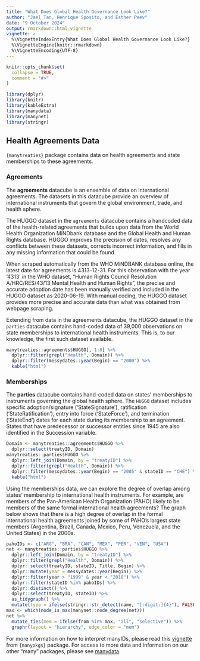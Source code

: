 ```yaml
---
title: "What Does Global Health Governance Look Like?"
author: "Jael Tan, Henrique Sposito, and Esther Peev"
date: "9 October 2024"
output: rmarkdown::html_vignette
vignette: >
  %\VignetteIndexEntry{What Does Global Health Governance Look Like?}
  %\VignetteEngine{knitr::rmarkdown}
  %\VignetteEncoding{UTF-8}
---
```


```r
knitr::opts_chunk$set(
  collapse = TRUE,
  comment = "#>"
)

library(dplyr)
library(knitr)
library(kableExtra)
library(manydata)
library(manynet)
library(stringr)
```

## Health Agreements Data

`{manytreaties}` package contains data on health agreements and state memberships to these agreements.
  
  
### Agreements
  
  
The **agreements** datacube is an ensemble of data on international agreements. 
The datasets in this datacube provide an overview of international instruments 
that govern the global environment, trade, and health sphere. 

The HUGGO dataset in the `agreements` datacube
contains a handcoded data of the health-related agreements that builds upon data from the World Health Organization MiNDbank database and the Global Health and Human Rights database.
HUGGO improves the precision of dates, resolves any conflicts between these datasets,
corrects incorrect information,
and fills in any missing information that could be found.
  
  
When scraped automatically from the WHO MiNDBANK database online,
the latest date for agreements is 4313-12-31.
For this observation with the year '4313' in the WHO dataset,
"Human Rights Council Resolution A/HRC/RES/43/13 Mental Health and Human Rights",
the precise and accurate adoption date has been manually verified
and included in the HUGGO dataset as 2020-06-19.
With manual coding, the HUGGO dataset provides more precise and accurate data than what was obtained from webpage scraping.
  
  
Extending from data in the agreements datacube, the HUGGO dataset in the `parties` datacube contains hand-coded data of 39,000 observations on state memberships to international health instruments.
This is, to our knowledge, the first such dataset available.
  
  
```r
manytreaties::agreements$HUGGO[, 1:8] %>% 
  dplyr::filter(grepl("Health", Domain)) %>%
  dplyr::filter(messydates::year(Begin) == "2000") %>% 
  kable("html")

```


### Memberships

The **parties** datacube contains hand-coded data on states' memberships to instruments governing the global health sphere. 
The `HUGGO` dataset includes specific adoption/signature ('StateSignature'),
ratification ('StateRatification'), entry into force ('StateForce'),
and termination ('StateEnd') dates for each state during its membership to an agreement.
States that have predecessor or successor entities since 1945 are also identified in the Succession variable.

```r
Domain <- manytreaties::agreements$HUGGO %>%
  dplyr::select(treatyID, Domain)
manytreaties::parties$HUGGO %>%
  dplyr::left_join(Domain, by = "treatyID") %>%
  dplyr::filter(grepl("Health", Domain)) %>%
  dplyr::filter(messydates::year(Begin) == "2005" & stateID == "CHE") %>% 
  kable("html")

```

Using the memberships data, we can explore the degree of overlap among states' membership to international health instruments.
For example, are members of the Pan-American Health Organization (PAHO) likely to be members of the same formal international health agreements?
The graph below shows that there is a high degree of overlap in the formal international health agreements joined by some of PAHO's largest state members 
(Argentina, Brazil, Canada, Mexico, Peru, Venezuela, and the United States) in the 2000s.

```r
pahoIDs <- c("ARG", "BRA", "CAN", "MEX", "PER", "VEN", "USA")
net <- manytreaties::parties$HUGGO %>%
  dplyr::left_join(Domain, by = "treatyID") %>%
  dplyr::filter(grepl("Health", Domain)) %>%
  dplyr::select(treatyID, stateID, Title, Begin) %>%
  dplyr::mutate(year = messydates::year(Begin)) %>%
  dplyr::filter(year > "1999" & year < "2010") %>%
  dplyr::filter(stateID %in% pahoIDs) %>%
  dplyr::distinct() %>%
  dplyr::select(treatyID, stateID) %>%
  as_tidygraph() %>%
  mutate(type = ifelse(stringr::str_detect(name, "[:digit:]{4}"), FALSE, TRUE))
max <- which(node_is_max(manynet::node_degree(net)))
net %>%
  mutate_ties(mem = ifelse(from %in% max, "all", "selective")) %>%
  graphr(layout = "hierarchy", edge_color = "mem")
```

For more information on how to interpret manyIDs, please read this [vignette](https://globalgov.github.io/manypkgs/articles/agreements.html) from `{manypkgs}` package.
For access to more data and information on our other "many" packages, please see [manydata](https://github.com/globalgov/manydata).
